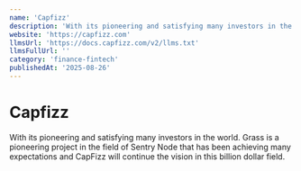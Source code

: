 ```yaml
---
name: 'Capfizz'
description: 'With its pioneering and satisfying many investors in the world. Grass is a pioneering project in the field of Sentry Node that has been achieving many expectations and CapFizz will continue the vision in this billion dollar field.'
website: 'https://capfizz.com'
llmsUrl: 'https://docs.capfizz.com/v2/llms.txt'
llmsFullUrl: ''
category: 'finance-fintech'
publishedAt: '2025-08-26'
---
```


# Capfizz

With its pioneering and satisfying many investors in the world. Grass is a pioneering project in the field of Sentry Node that has been achieving many expectations and CapFizz will continue the vision in this billion dollar field.
